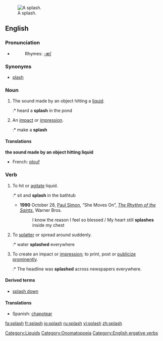 [[Image:2006-02-13_Drop-impact.jpg|thumb|right|A splash.]]
==English==

===Pronunciation===

*{{audio|en-us-splash.ogg|Audio (US)}}
*:Rhymes: [[Rhymes:English:-æʃ|-æʃ]]

===Synonyms===
*[[plash]]

===Noun===
{{en-noun|es}}

# {{onomatopoeia}} The sound made by an object hitting a [[liquid]].
#:* heard a '''splash''' in the pond
# An [[impact]] or [[impression]].
#:* make a '''splash'''

====Translations====
'''the sound made by an object hitting liquid'''
{{top}}
*French: [[plouf]]
{{mid}}
{{bottom}}

===Verb===
{{en-verb|splash|es}}

# To hit or [[agitate]] liquid.
#:* sit and '''splash''' in the bathtub
#*'''1990''' October 28, [[w:Paul Simon|Paul Simon]], “She Moves On”, ''[[w:The Rhythm of the Saints|The Rhythm of the Saints]]'', Warner Bros.
#*: I know the reason I feel so blessed / My heart still '''splashes''' inside my chest
# To [[splatter]] or spread around suddenly.
#:* water '''splashed''' everywhere
# To  create an impact or [[impression]]; to print, post or [[publicize]] [[prominent]]ly.
#:* The headline was '''splashed''' across newspapers everywhere.

====Derived terms====
* [[splash down]]

====Translations====
*Spanish: [[chapotear]]

[[Category:Liquids]]
[[Category:Onomatopoeia]]
[[Category:English ergative verbs]]

[[fa:splash]]
[[fr:splash]]
[[io:splash]]
[[ru:splash]]
[[vi:splash]]
[[zh:splash]]